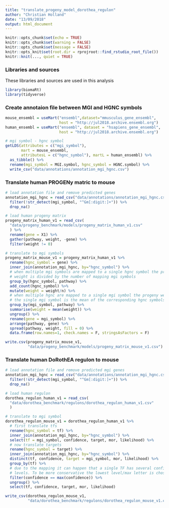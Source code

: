 ```yaml
---
title: "translate_progeny_model_dorothea_regulon"
author: "Christian Holland"
date: "13/09/2018"
output: html_document
---
```


```r
knitr::opts_chunk$set(echo = TRUE)
knitr::opts_chunk$set(warning = FALSE)
knitr::opts_chunk$set(message = FALSE)
knitr::opts_knit$set(root.dir = rprojroot::find_rstudio_root_file())
knitr::knit(..., quiet = TRUE)
```


### Libraries and sources
These libraries and sources are used in this analysis 
```r
library(biomaRt)
library(tidyverse)
```

### Create annotaion file between MGI and HGNC symbols
```r
mouse_ensembl = useMart("ensembl",dataset="mmusculus_gene_ensembl", 
                        host = "http://jul2018.archive.ensembl.org")
human_ensembl = useMart("ensembl", dataset = "hsapiens_gene_ensembl", 
                        host = "http://jul2018.archive.ensembl.org")

# mgi symbol - hgnc symbol
getLDS(attributes = c("mgi_symbol"),
       mart = mouse_ensembl,
       attributesL = c("hgnc_symbol"), martL = human_ensembl) %>%
  as_tibble() %>%
  rename(mgi_symbol = MGI.symbol, hgnc_symbol = HGNC.symbol) %>%
  write_csv("data/annotations/annotation_mgi_hgnc.csv")
```

### Translate human PROGENy matric to mouse
```r
# load annotation file and remove predicted genes
annotation_mgi_hgnc = read_csv("data/annotations/annotation_mgi_hgnc.csv") %>%
  filter(!str_detect(mgi_symbol, "^Gm[:digit:]+")) %>%
  drop_na()

# load human progeny matrix
progeny_matrix_human_v1 = read_csv(
  "data/progeny_benchmark/models/progeny_matrix_human_v1.csv"
  ) %>%
  rename(gene = X1) %>%
  gather(pathway, weight, -gene) %>%
  filter(weight != 0)

# translate to mgi symbols
progeny_matrix_mouse_v1 = progeny_matrix_human_v1 %>%
  rename(hgnc_symbol = gene) %>%
  inner_join(annotation_mgi_hgnc, by="hgnc_symbol") %>% 
  # when multiple mgi symbols are mapped to a single hgnc symbol the progeny 
  # weight is divided by the number of mapping mgi symbols
  group_by(hgnc_symbol, pathway) %>% 
  add_count(hgnc_symbol) %>%
  mutate(weight = weight/n) %>%
  # when multiple hgnc are mapped to a single mgi symbol the progeny weight of 
  # the single mgi symbol is the mean of the corresponding hgnc symbols
  group_by(mgi_symbol, pathway) %>%
  summarise(weight = mean(weight)) %>%
  ungroup() %>%
  rename(gene = mgi_symbol) %>%
  arrange(pathway, gene) %>%
  spread(pathway, weight, fill = 0) %>%
  data.frame(row.names=1, check.names = F, stringsAsFactors = F)

write.csv(progeny_matrix_mouse_v1, 
          "data/progeny_benchmark/models/progeny_matrix_mouse_v1.csv")
```

### Translate human DoRothEA regulon to mouse
```r
# load annotation file and remove predicted mgi genes
annotation_mgi_hgnc = read_csv("data/annotations/annotation_mgi_hgnc.csv") %>%
  filter(!str_detect(mgi_symbol, "^Gm[:digit:]+")) %>%
  drop_na()

# load human regulon
dorothea_regulon_human_v1 = read_csv(
  "data/dorothea_benchmark/regulons/dorothea_regulon_human_v1.csv"
  )

# translate to mgi symbol
dorothea_regulon_mouse_v1 = dorothea_regulon_human_v1 %>%
  # first translate tfs
  rename(hgnc_symbol = tf) %>%
  inner_join(annotation_mgi_hgnc, by="hgnc_symbol") %>%
  select(tf = mgi_symbol, confidence, target, mor, likelihood) %>%
  # now translate targets
  rename(hgnc_symbol = target) %>%
  inner_join(annotation_mgi_hgnc, by="hgnc_symbol") %>%
  distinct(tf, confidence, target = mgi_symbol, mor, likelihood) %>%
  group_by(tf) %>%
  # due to the mapping it can happen that a single TF has several confidence
  # levels. To be more conservative the lowest level/max letter is chosen
  filter(confidence == max(confidence)) %>%
  ungroup() %>%
  select(tf, confidence, target, mor, likelihood)

write_csv(dorothea_regulon_mouse_v1,
          "data/dorothea_benchmark/regulons/dorothea_regulon_mouse_v1.csv")
```
